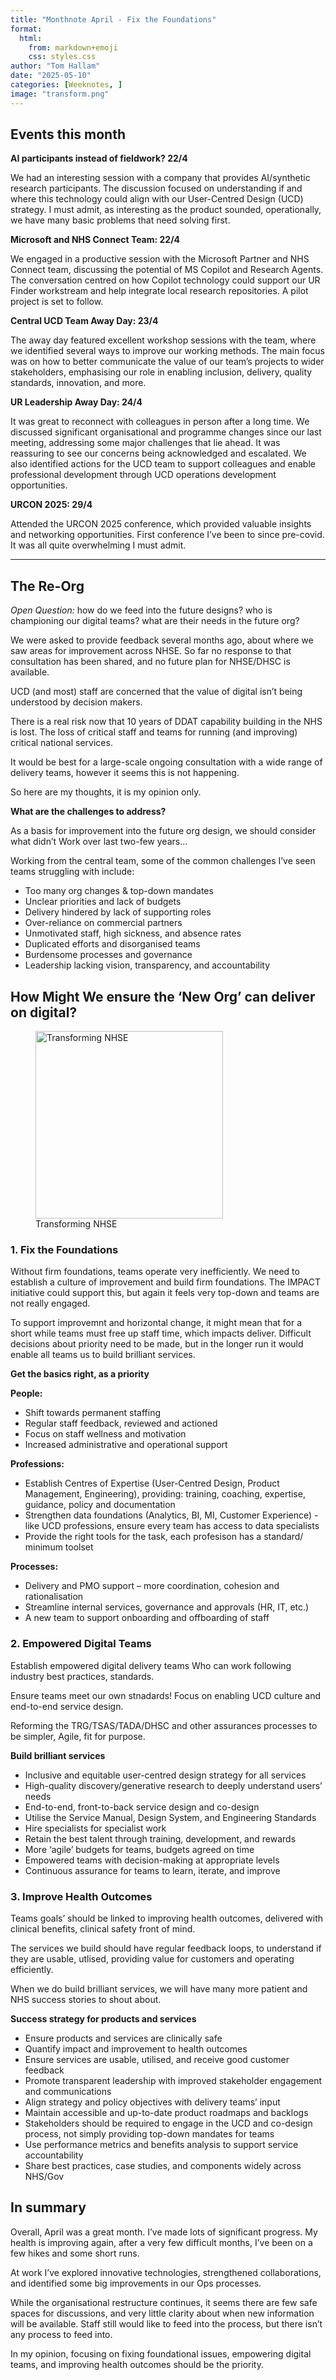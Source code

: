 ```yaml
---
title: "Monthnote April - Fix the Foundations"
format:
  html:
    from: markdown+emoji
    css: styles.css
author: "Tom Hallam"
date: "2025-05-10"
categories: [Weeknotes, ]
image: "transform.png"
---
```


## Events this month 

**AI participants instead of fieldwork? 22/4**

We had an interesting session with a company that provides AI/synthetic research participants. The discussion focused on understanding if and where this technology could align with our User-Centred Design (UCD) strategy. I must admit, as interesting as the product sounded, operationally, we have  many basic problems that need solving first.

**Microsoft and NHS Connect Team: 22/4**

We engaged in a productive session with the Microsoft Partner and NHS Connect team, discussing the potential of MS Copilot and Research Agents. The conversation centred on how Copilot technology could support our UR Finder workstream and help integrate local research repositories. A pilot project is set to follow.

**Central UCD Team Away Day: 23/4**

The away day featured excellent workshop sessions with the team, where we identified several ways to improve our working methods. The main focus was on how to better communicate the value of our team's projects to wider stakeholders, emphasising our role in enabling inclusion, delivery, quality standards, innovation, and more.

**UR Leadership Away Day: 24/4**

It was great to reconnect with colleagues in person after a long time. We discussed significant organisational and programme changes since our last meeting, addressing some major challenges that lie ahead. It was reassuring to see our concerns being acknowledged and escalated. We also identified actions for the UCD team to support colleagues and enable professional development through UCD operations development opportunities.

**URCON 2025: 29/4**

Attended the URCON 2025 conference, which provided valuable insights and networking opportunities. First conference I've been to since pre-covid. It was all quite overwhelming I must admit.

---

## The Re-Org

*Open Question:* how do we feed into the future designs? who is championing our digital teams? what are their needs in the future org?  

We were asked to provide feedback several months ago, about where we saw areas for improvement across NHSE. So far no response to that consultation has been shared, and no future plan for NHSE/DHSC is available. 

UCD (and most) staff are concerned that the value of digital isn't being understood by decision makers. 

There is a real risk now that 10 years of DDAT capability building in the NHS is lost. The loss of critical staff and teams for running (and improving) critical national services.

It would be best for a large-scale ongoing consultation with a wide range of delivery teams, however it seems this is not happening.

So here are my thoughts, it is my opinion only.


**What are the challenges to address?**

As a basis for improvement into the future org design, we should consider what didn't Work over last two-few years...

Working from the central team, some of the common challenges I've seen teams struggling with include:

* Too many org changes & top-down mandates 
* Unclear priorities and lack of budgets
* Delivery hindered by lack of supporting roles
* Over-reliance on commercial partners
* Unmotivated staff, high sickness, and absence rates
* Duplicated efforts and disorganised teams
* Burdensome processes and governance
* Leadership lacking vision, transparency, and accountability


## How Might We ensure the 'New Org' can deliver on digital?

![Transforming NHSE](Transform.png){.external fig-alt="Pyramid with three tiers. 'Fix the foundations', 'Build better services', 'Improve health outcomes'" height="300"}


### 1. Fix the Foundations

Without firm foundations, teams operate very inefficiently. We need to establish a culture of improvement and build firm foundations. The IMPACT initiative could support this, but again it feels very top-down and teams are not really engaged. 

To support improvemnt and horizontal change, it might mean that for a short while teams must free up staff time, which impacts deliver. Difficult decisions about priority need to  be made, but in the longer run it would enable all teams us to build brilliant services.

**Get the basics right, as a priority**

**People:**

* Shift towards permanent staffing
* Regular staff feedback, reviewed and actioned
* Focus on staff wellness and motivation
* Increased administrative and operational support

**Professions:**

* Establish Centres of Expertise (User-Centred Design, Product Management, Engineering), providing: training, coaching, expertise, guidance, policy and documentation
* Strengthen data foundations (Analytics, BI, MI, Customer Experience) - like UCD professions, ensure every team has access to data specialists
* Provide the right tools for the task, each profesison has a standard/ minimum toolset

**Processes:**

* Delivery and PMO support – more coordination, cohesion and rationalisation
* Streamline internal services, governance and approvals (HR, IT, etc.)
* A new team to support onboarding and offboarding of staff

### 2. Empowered Digital Teams

Establish empowered digital delivery teams Who can work following industry best practices, standards.

Ensure teams meet our own stnadards! Focus on enabling UCD culture and end-to-end service design.

Reforming the TRG/TSAS/TADA/DHSC and other assurances processes to be simpler, Agile, fit for purpose. 

**Build brilliant services**

* Inclusive and equitable user-centred design strategy for all services
* High-quality discovery/generative research to deeply understand users' needs
* End-to-end, front-to-back service design and co-design
* Utilise the Service Manual, Design System, and Engineering Standards
* Hire specialists for specialist work
* Retain the best talent through training, development, and rewards
* More 'agile' budgets for teams, budgets agreed on time
* Empowered teams with decision-making at appropriate levels
* Continuous assurance for teams to learn, iterate, and improve

### 3. Improve Health Outcomes

Teams goals' should be linked to improving health outcomes, delivered with clinical benefits, clinical safety front of mind.

The services we build should have regular feedback loops, to understand if they are usable, utlised, providing value for customers and operating efficiently. 

When we do build brilliant services, we will have many more patient and NHS success stories to shout about. 


**Success strategy for products and services**

* Ensure products and services are clinically safe
* Quantify impact and improvement to health outcomes 
* Ensure services are usable, utilised, and receive good customer feedback
* Promote transparent leadership with improved stakeholder engagement and communications
* Align strategy and policy objectives with delivery teams' input
* Maintain accessible and up-to-date product roadmaps and backlogs
* Stakeholders should be required to engage in the UCD and co-design process, not simply providing top-down mandates for teams
* Use performance metrics and benefits analysis to support service accountability
* Share best practices, case studies, and components widely across NHS/Gov


## In summary

Overall, April was a great month. I've made lots of significant progress. My health is improving again, after a very few difficult months, I've been on a few hikes and some short runs.

At work I've explored innovative technologies, strengthened collaborations, and identified some big improvements in our Ops processes. 

While the organisational restructure continues, it seems there are few safe spaces for discussions, and very little clarity about when new information will be available. Staff still would like to feed into the process, but there isn't any process to feed into.

In my opinion, focusing on fixing foundational issues, empowering digital teams, and improving health outcomes should be the priority. 

